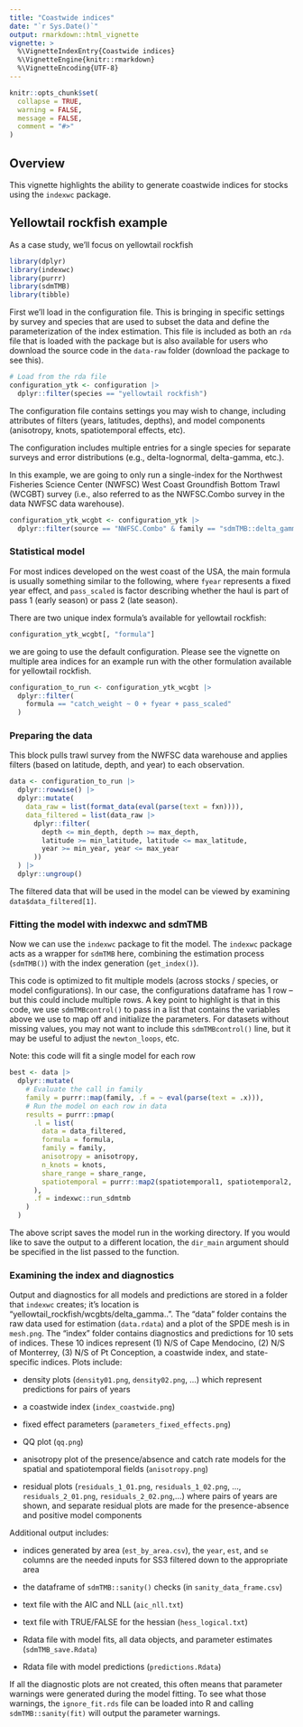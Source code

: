 ```yaml
---
title: "Coastwide indices"
date: "`r Sys.Date()`"
output: rmarkdown::html_vignette
vignette: >
  %\VignetteIndexEntry{Coastwide indices}
  %\VignetteEngine{knitr::rmarkdown}
  %\VignetteEncoding{UTF-8}
---
```


```r
knitr::opts_chunk$set(
  collapse = TRUE,
  warning = FALSE,
  message = FALSE,
  comment = "#>"
)
```

## Overview

This vignette highlights the ability to generate coastwide indices for stocks using the `indexwc` package.

## Yellowtail rockfish example

As a case study, we'll focus on yellowtail rockfish

```r
library(dplyr)
library(indexwc)
library(purrr)
library(sdmTMB)
library(tibble)
```

First we'll load in the configuration file. This is bringing in specific settings by survey and species that are used to subset the data and define the parameterization of the index estimation.  This file is included as both an `rda` file that is loaded with the package but is also available for users who download the source code in the `data-raw` folder (download the package to see this). 

```r
# Load from the rda file
configuration_ytk <- configuration |>
  dplyr::filter(species == "yellowtail rockfish")
```

The configuration file contains settings you may wish to change, including attributes of filters (years, latitudes, depths), and model components (anisotropy, knots, spatiotemporal effects, etc).

The configuration includes multiple entries for a single species for separate surveys and error distributions (e.g., delta-lognormal, delta-gamma, etc.).

In this example, we are going to only run a single-index for the Northwest Fisheries Science Center (NWFSC) West Coast Groundfish Bottom Trawl (WCGBT) survey (i.e., also referred to as the NWFSC.Combo survey in the data NWFSC data warehouse).

```r
configuration_ytk_wcgbt <- configuration_ytk |>
  dplyr::filter(source == "NWFSC.Combo" & family == "sdmTMB::delta_gamma()")
```

### Statistical model

For most indices developed on the west coast of the USA, the main formula is usually something similar to the following, where `fyear` represents a fixed year effect, and `pass_scaled` is factor describing whether the haul is part of pass 1 (early season) or pass 2 (late season).

There are two unique index formula's available for yellowtail rockfish:

```r
configuration_ytk_wcgbt[, "formula"]
```

we are going to use the default configuration.  Please see the vignette on multiple area indices for an example run with the other formulation available for yellowtail rockfish. 

```r
configuration_to_run <- configuration_ytk_wcgbt |>
  dplyr::filter(
    formula == "catch_weight ~ 0 + fyear + pass_scaled"
  )
```

### Preparing the data

This block pulls trawl survey from the NWFSC data warehouse and applies filters (based on latitude, depth, and year) to each observation.

```r
data <- configuration_to_run |>
  dplyr::rowwise() |>
  dplyr::mutate(
    data_raw = list(format_data(eval(parse(text = fxn)))),
    data_filtered = list(data_raw |>
      dplyr::filter(
        depth <= min_depth, depth >= max_depth,
        latitude >= min_latitude, latitude <= max_latitude,
        year >= min_year, year <= max_year
      ))
  ) |>
  dplyr::ungroup()
```

The filtered data that will be used in the model can be viewed by examining `data$data_filtered[1]`.

### Fitting the model with indexwc and sdmTMB

Now we can use the `indexwc` package to fit the model. The `indexwc` package acts as a wrapper for `sdmTMB` here, combining the estimation process (`sdmTMB()`) with the index generation (`get_index()`).

This code is optimized to fit multiple models (across stocks / species, or model configurations). In our case, the configurations dataframe has 1 row -- but this could include multiple rows. A key point to highlight is that in this code, we use `sdmTMBcontrol()` to pass in a list that contains the variables above we use to map off and initialize the parameters. For datasets without missing values, you may not want to include this `sdmTMBcontrol()` line, but it may be useful to adjust the `newton_loops`, etc.

Note: this code will fit a single model for each row 

```r
best <- data |>
  dplyr::mutate(
    # Evaluate the call in family
    family = purrr::map(family, .f = ~ eval(parse(text = .x))),
    # Run the model on each row in data
    results = purrr::pmap(
      .l = list(
        data = data_filtered,
        formula = formula,
        family = family,
        anisotropy = anisotropy,
        n_knots = knots,
        share_range = share_range,
        spatiotemporal = purrr::map2(spatiotemporal1, spatiotemporal2, list)
      ),
      .f = indexwc::run_sdmtmb
    )
  )
```

The above script saves the model run in the working directory. If you would like to save the output to a different location, the `dir_main` argument should be specified in the list passed to the function. 

### Examining the index and diagnostics

Output and diagnostics for all models and predictions are stored in a folder that `indexwc` creates; it's location is "yellowtail_rockfish/wcgbts/delta_gamma..". The "data" folder contains the raw data used for estimation (`data.rdata`) and a plot of the SPDE mesh is in `mesh.png`. The "index" folder contains diagnostics and predictions for 10 sets of indices. These 10 indices represent (1) N/S of Cape Mendocino, (2) N/S of Monterrey, (3) N/S of Pt Conception, a coastwide index, and state-specific indices. Plots include:

* density plots (`density01.png`, `density02.png`, ...) which represent predictions for pairs of years

* a coastwide index (`index_coastwide.png`)

* fixed effect parameters (`parameters_fixed_effects.png`)

* QQ plot (`qq.png`)

* anisotropy plot of the presence/absence and catch rate models for the spatial and spatiotemporal fields (`anisotropy.png`)

* residual plots (`residuals_1_01.png`, `residuals_1_02.png`, ..., `residuals_2_01.png`, `residuals_2_02.png`,...) where pairs of years are shown, and separate residual plots are made for the presence-absence and positive model components

Additional output includes:

* indices generated by area (`est_by_area.csv`), the `year`, `est`, and `se` columns are the needed inputs for SS3 filtered down to the appropriate area

* the dataframe of `sdmTMB::sanity()` checks (in `sanity_data_frame.csv`) 

* text file with the AIC and NLL (`aic_nll.txt`)

* text file with TRUE/FALSE for the hessian (`hess_logical.txt`)

* Rdata file with model fits, all data objects, and parameter estimates (`sdmTMB_save.Rdata`)

* Rdata file with model predictions (`predictions.Rdata`)

If all the diagnostic plots are not created, this often means that parameter warnings were generated during the model fitting. To see what those warnings, the `ignore_fit.rds` file can be loaded into R and calling `sdmTMB::sanity(fit)` will output the parameter warnings. 
